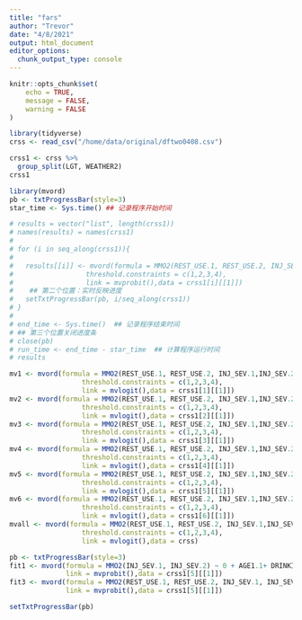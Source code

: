 ```yaml
---
title: "fars"
author: "Trevor"
date: "4/8/2021"
output: html_document
editor_options: 
  chunk_output_type: console
---
```


```r
knitr::opts_chunk$set(
	echo = TRUE,
	message = FALSE,
	warning = FALSE
)
```


```r
library(tidyverse)
crss <- read_csv("/home/data/original/dftwo0408.csv")

crss1 <- crss %>% 
  group_split(LGT, WEATHER2)
crss1
```

```r
library(mvord)
pb <- txtProgressBar(style=3)
star_time <- Sys.time() ## 记录程序开始时间

# results = vector("list", length(crss1))
# names(results) = names(crss1)
# 
# for (i in seq_along(crss1)){
#   
#   results[[i]] <- mvord(formula = MMO2(REST_USE.1, REST_USE.2, INJ_SEV.1,INJ_SEV.2) ~ 0 + AGE1.1+ DRINKING.1 + DRUGS.1 +AIR_BAG.1 + EJECTION.1 + ROLLOVER.1 + AGE1.2 + DRINKING.2+  DRUGS.2  + AIR_BAG.2+ EJECTION.2 + ROLLOVER.2 + MANCOLL,
#                  threshold.constraints = c(1,2,3,4),
#                  link = mvprobit(),data = crss1[i][[1]])
#    ## 第二个位置：实时反映进度
#   setTxtProgressBar(pb, i/seq_along(crss1))
# }
# 
# end_time <- Sys.time()  ## 记录程序结束时间
# ## 第三个位置关闭进度条
# close(pb)
# run_time <- end_time - star_time  ## 计算程序运行时间
# results

mv1 <- mvord(formula = MMO2(REST_USE.1, REST_USE.2, INJ_SEV.1,INJ_SEV.2) ~ 0 + AGE1.1+ DRINKING.1 + DRUGS.1 +AIR_BAG.1 + EJECTION.1 + ROLLOVER.1 + AGE1.2 + DRINKING.2+  DRUGS.2  + AIR_BAG.2+ EJECTION.2 + ROLLOVER.2 + MANCOLL,
                  threshold.constraints = c(1,2,3,4),
                  link = mvlogit(),data = crss1[1][[1]])
mv2 <- mvord(formula = MMO2(REST_USE.1, REST_USE.2, INJ_SEV.1,INJ_SEV.2) ~ 0 + AGE1.1+ DRINKING.1 + DRUGS.1 +AIR_BAG.1 + EJECTION.1 + ROLLOVER.1 + AGE1.2 + DRINKING.2+  DRUGS.2  + AIR_BAG.2+ EJECTION.2 + ROLLOVER.2 + MANCOLL,
                  threshold.constraints = c(1,2,3,4),
                  link = mvlogit(),data = crss1[2][[1]])
mv3 <- mvord(formula = MMO2(REST_USE.1, REST_USE.2, INJ_SEV.1,INJ_SEV.2) ~ 0 + AGE1.1+ DRINKING.1 + DRUGS.1 +AIR_BAG.1 + EJECTION.1 + ROLLOVER.1 + AGE1.2 + DRINKING.2+  DRUGS.2  + AIR_BAG.2+ EJECTION.2 + ROLLOVER.2 + MANCOLL,
                  threshold.constraints = c(1,2,3,4),
                  link = mvlogit(),data = crss1[3][[1]])
mv4 <- mvord(formula = MMO2(REST_USE.1, REST_USE.2, INJ_SEV.1,INJ_SEV.2) ~ 0 + AGE1.1+ DRINKING.1 + DRUGS.1 +AIR_BAG.1 + EJECTION.1 + ROLLOVER.1 + AGE1.2 + DRINKING.2+  DRUGS.2  + AIR_BAG.2+ EJECTION.2 + ROLLOVER.2 + MANCOLL,
                  threshold.constraints = c(1,2,3,4),
                  link = mvlogit(),data = crss1[4][[1]])
mv5 <- mvord(formula = MMO2(REST_USE.1, REST_USE.2, INJ_SEV.1,INJ_SEV.2) ~ 0 + AGE1.1+ DRINKING.1 + DRUGS.1 +AIR_BAG.1 + EJECTION.1 + ROLLOVER.1 + AGE1.2 + DRINKING.2+  DRUGS.2  + AIR_BAG.2+ EJECTION.2 + ROLLOVER.2 + MANCOLL,
                  threshold.constraints = c(1,2,3,4),
                  link = mvlogit(),data = crss1[5][[1]])
mv6 <- mvord(formula = MMO2(REST_USE.1, REST_USE.2, INJ_SEV.1,INJ_SEV.2) ~ 0 + AGE1.1+ DRINKING.1 + DRUGS.1 +AIR_BAG.1 + EJECTION.1 + ROLLOVER.1 + AGE1.2 + DRINKING.2+  DRUGS.2  + AIR_BAG.2+ EJECTION.2 + ROLLOVER.2 + MANCOLL,
                  threshold.constraints = c(1,2,3,4),
                  link = mvlogit(),data = crss1[6][[1]])
mvall <- mvord(formula = MMO2(REST_USE.1, REST_USE.2, INJ_SEV.1,INJ_SEV.2) ~ 0 + AGE1.1+ DRINKING.1 + DRUGS.1 +AIR_BAG.1 + EJECTION.1 + ROLLOVER.1 + AGE1.2 + DRINKING.2+  DRUGS.2  + AIR_BAG.2+ EJECTION.2 + ROLLOVER.2 + MANCOLL,
                  threshold.constraints = c(1,2,3,4),
                  link = mvlogit(),data = crss)


```

```r
pb <- txtProgressBar(style=3)
fit1 <- mvord(formula = MMO2(INJ_SEV.1, INJ_SEV.2) ~ 0 + AGE1.1+ DRINKING.1 + AGE1.2 + DRINKING.2,threshold.constraints = c(1,2),
              link = mvprobit(),data = crss1[5][[1]])
fit3 <- mvord(formula = MMO2(REST_USE.1, REST_USE.2, INJ_SEV.1, INJ_SEV.2) ~ 0 +AGE1.1+ DRINKING.1 + DRUGS.1 +AIR_BAG.1 + EJECTION.1 + ROLLOVER.1 + AGE1.2 + DRINKING.2+  DRUGS.2  + AIR_BAG.2+ EJECTION.2 + ROLLOVER.2 + MANCOLL,threshold.constraints = c(1,2,3,4),
              link = mvprobit(),data = crss1[5][[1]])

setTxtProgressBar(pb)
```

